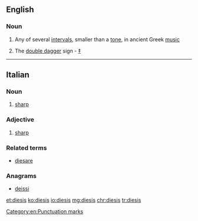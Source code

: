 ==English==

===Noun===
{{en-noun|dieses}}

# {{context|music|lang=en}} Any of several [[interval]]s, smaller than a [[tone]], in ancient Greek [[music]]
# The [[double dagger]] sign - [[‡]]

[[Category:en:Punctuation marks]]

----

==Italian==

===Noun===
{{head|it|noun|g=m|invariable}}

# {{context|music|lang=it}} [[sharp]]

===Adjective===
{{head|it|adjective|invariable}}

# {{context|music|lang=it}} [[sharp]]

===Related terms===
* [[diesare]]

===Anagrams===
* [[deissi#Italian|deissi]]

[[et:diesis]]
[[ko:diesis]]
[[io:diesis]]
[[mg:diesis]]
[[chr:diesis]]
[[tr:diesis]]